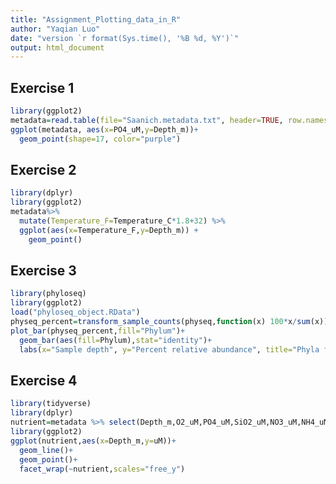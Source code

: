 ```yaml
---
title: "Assignment_Plotting_data_in_R"
author: "Yaqian Luo"
date: "version `r format(Sys.time(), '%B %d, %Y')`"
output: html_document
---
```


## Exercise 1

```r
library(ggplot2)
metadata=read.table(file="Saanich.metadata.txt", header=TRUE, row.names=1, sep="\t", na.strings="NAN")
ggplot(metadata, aes(x=PO4_uM,y=Depth_m))+
  geom_point(shape=17, color="purple")
```

## Exercise 2

```r
library(dplyr)
library(ggplot2)
metadata%>%
  mutate(Temperature_F=Temperature_C*1.8+32) %>%
  ggplot(aes(x=Temperature_F,y=Depth_m)) +
    geom_point()
```

## Exercise 3
```r
library(phyloseq)
library(ggplot2)
load("phyloseq_object.RData")
physeq_percent=transform_sample_counts(physeq,function(x) 100*x/sum(x))
plot_bar(physeq_percent,fill="Phylum")+
  geom_bar(aes(fill=Phylum),stat="identity")+
  labs(x="Sample depth", y="Percent relative abundance", title="Phyla from 10 to 200 m in Saanich Inlet")
```

## Exercise 4
```r
library(tidyverse)
library(dplyr)
nutrient=metadata %>% select(Depth_m,O2_uM,PO4_uM,SiO2_uM,NO3_uM,NH4_uM,NO2_uM) %>% gather(nutrient,uM,O2_uM,PO4_uM,SiO2_uM,NO3_uM,NH4_uM,NO2_uM)
library(ggplot2)
ggplot(nutrient,aes(x=Depth_m,y=uM))+
  geom_line()+
  geom_point()+
  facet_wrap(~nutrient,scales="free_y")
```


